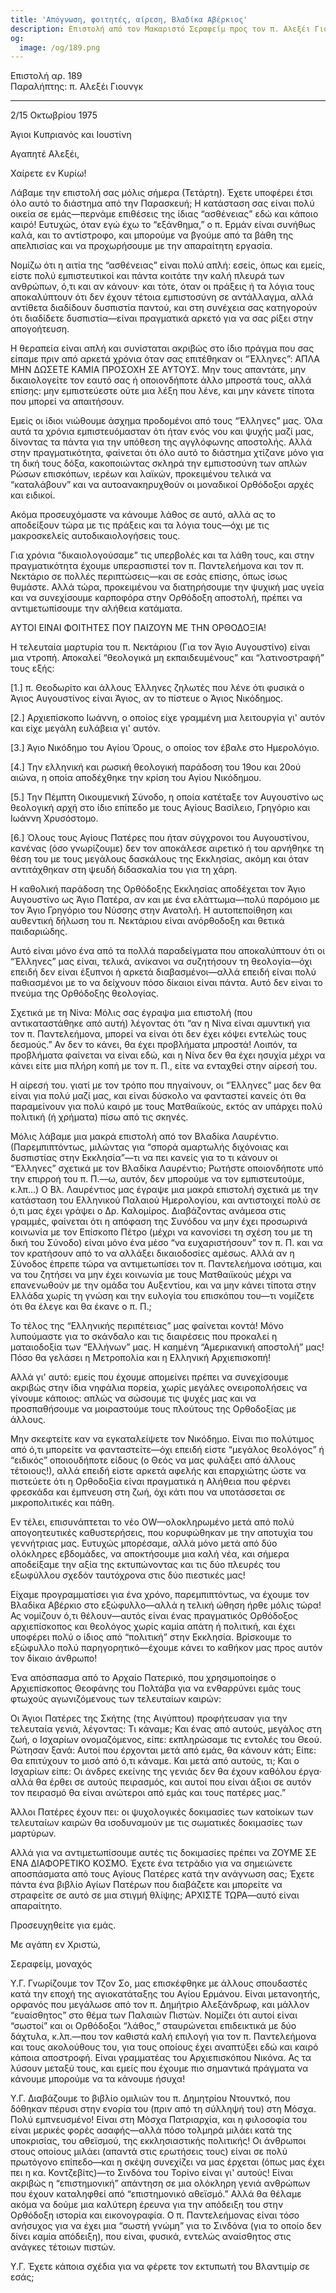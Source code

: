 ```yaml
---
title: 'Απόγνωση, φοιτητές, αίρεση, Βλαδίκα Αβέρκιος'
description: Επιστολή από τον Μακαριστό Σεραφείμ προς τον π. Αλεξέι Γιουνγκ.
og:
  image: /og/189.png
---
```


<div style={{textAlign:'right', fontFamily:'monospace'}}>Επιστολή αρ. 189</div>
<div style={{textAlign:'left', fontFamily:'monospace'}}>Παραλήπτης: π. Αλεξέι Γιουνγκ</div>

---

2/15 Οκτωβρίου 1975

Άγιοι Κυπριανός και Ιουστίνη

Αγαπητέ Αλεξέι,

Χαίρετε εν Κυρίω!

Λάβαμε την επιστολή σας μόλις σήμερα (Τετάρτη). Έχετε υποφέρει έτσι όλο αυτό το διάστημα από την Παρασκευή; Η κατάσταση σας είναι πολύ οικεία σε εμάς—περνάμε επιθέσεις της ίδιας “ασθένειας” εδώ και κάποιο καιρό! Ευτυχώς, όταν εγώ έχω το “εξάνθημα,” ο π. Ερμάν είναι συνήθως καλά, και το αντίστροφο, και μπορούμε να βγούμε από τα βάθη της απελπισίας και να προχωρήσουμε με την απαραίτητη εργασία.

Νομίζω ότι η αιτία της “ασθένειας” είναι πολύ απλή: εσείς, όπως και εμείς, είστε πολύ εμπιστευτικοί και πάντα κοιτάτε την καλή πλευρά των ανθρώπων, ό,τι και αν κάνουν· και τότε, όταν οι πράξεις ή τα λόγια τους αποκαλύπτουν ότι δεν έχουν τέτοια εμπιστοσύνη σε αντάλλαγμα, αλλά αντίθετα διαδίδουν δυσπιστία παντού, και στη συνέχεια σας κατηγορούν ότι διαδίδετε δυσπιστία—είναι πραγματικά αρκετό για να σας ρίξει στην απογοήτευση.

Η θεραπεία είναι απλή και συνίσταται ακριβώς στο ίδιο πράγμα που σας είπαμε πριν από αρκετά χρόνια όταν σας επιτέθηκαν οι “Έλληνες”: ΑΠΛΑ ΜΗΝ ΔΩΣΕΤΕ ΚΑΜΙΑ ΠΡΟΣΟΧΗ ΣΕ ΑΥΤΟΥΣ. Μην τους απαντάτε, μην δικαιολογείτε τον εαυτό σας ή οποιονδήποτε άλλο μπροστά τους, αλλά επίσης: μην εμπιστεύεστε ούτε μια λέξη που λένε, και μην κάνετε τίποτα που μπορεί να απαιτήσουν.

Εμείς οι ίδιοι νιώθουμε άσχημα προδομένοι από τους “Έλληνες” μας. Όλα αυτά τα χρόνια εμπιστευόμασταν ότι ήταν ενός νου και ψυχής μαζί μας, δίνοντας τα πάντα για την υπόθεση της αγγλόφωνης αποστολής. Αλλά στην πραγματικότητα, φαίνεται ότι όλο αυτό το διάστημα χτίζανε μόνο για τη δική τους δόξα, κακοποιώντας σκληρά την εμπιστοσύνη των απλών Ρώσων επισκόπων, ιερέων και λαϊκών, προκειμένου τελικά να “καταλάβουν” και να αυτοανακηρυχθούν οι μοναδικοί Ορθόδοξοι αρχές και ειδικοί.

Ακόμα προσευχόμαστε να κάνουμε λάθος σε αυτό, αλλά ας το αποδείξουν τώρα με τις πράξεις και τα λόγια τους—όχι με τις μακροσκελείς αυτοδικαιολογήσεις τους.

Για χρόνια “δικαιολογούσαμε” τις υπερβολές και τα λάθη τους, και στην πραγματικότητα έχουμε υπερασπιστεί τον π. Παντελεήμονα και τον π. Νεκτάριο σε πολλές περιπτώσεις—και σε εσάς επίσης, όπως ίσως θυμάστε. Αλλά τώρα, προκειμένου να διατηρήσουμε την ψυχική μας υγεία και να συνεχίσουμε καρποφόρα στην Ορθόδοξη αποστολή, πρέπει να αντιμετωπίσουμε την αλήθεια κατάματα.

ΑΥΤΟΙ ΕΙΝΑΙ ΦΟΙΤΗΤΕΣ ΠΟΥ ΠΑΙΖΟΥΝ ΜΕ ΤΗΝ ΟΡΘΟΔΟΞΙΑ!

Η τελευταία μαρτυρία του π. Νεκτάριου (Για τον Άγιο Αυγουστίνο) είναι μια ντροπή. Αποκαλεί “θεολογικά μη εκπαιδευμένους” και “λατινοστραφή” τους εξής:

[1.] π. Θεοδωρίτο και άλλους Έλληνες ζηλωτές που λένε ότι φυσικά ο Άγιος Αυγουστίνος είναι Άγιος, αν το πίστευε ο Άγιος Νικόδημος.

[2.] Αρχιεπίσκοπο Ιωάννη, ο οποίος είχε γραμμένη μια λειτουργία γι' αυτόν και είχε μεγάλη ευλάβεια γι' αυτόν.

[3.] Άγιο Νικόδημο του Αγίου Όρους, ο οποίος τον έβαλε στο Ημερολόγιο.

[4.] Την ελληνική και ρωσική θεολογική παράδοση του 19ου και 20ού αιώνα, η οποία αποδέχθηκε την κρίση του Αγίου Νικόδημου.

[5.] Την Πέμπτη Οικουμενική Σύνοδο, η οποία κατέταξε τον Αυγουστίνο ως θεολογική αρχή στο ίδιο επίπεδο με τους Αγίους Βασίλειο, Γρηγόριο και Ιωάννη Χρυσόστομο.

[6.] Όλους τους Αγίους Πατέρες που ήταν σύγχρονοι του Αυγουστίνου, κανένας (όσο γνωρίζουμε) δεν τον αποκάλεσε αιρετικό ή του αρνήθηκε τη θέση του με τους μεγάλους δασκάλους της Εκκλησίας, ακόμη και όταν αντιτάχθηκαν στη ψευδή διδασκαλία του για τη χάρη.

Η καθολική παράδοση της Ορθόδοξης Εκκλησίας αποδέχεται τον Άγιο Αυγουστίνο ως Άγιο Πατέρα, αν και με ένα ελάττωμα—πολύ παρόμοιο με τον Άγιο Γρηγόριο του Νύσσης στην Ανατολή. Η αυτοπεποίθηση και αυθεντική δήλωση του π. Νεκτάριου είναι ανόρθοδοξη και θετικά παιδαριώδης.

Αυτό είναι μόνο ένα από τα πολλά παραδείγματα που αποκαλύπτουν ότι οι “Έλληνες” μας είναι, τελικά, ανίκανοι να συζητήσουν τη θεολογία—όχι επειδή δεν είναι έξυπνοι ή αρκετά διαβασμένοι—αλλά επειδή είναι πολύ παθιασμένοι με το να δείχνουν πόσο δίκαιοι είναι πάντα. Αυτό δεν είναι το πνεύμα της Ορθόδοξης θεολογίας.

Σχετικά με τη Νίνα: Μόλις σας έγραψα μια επιστολή (που αντικαταστάθηκε από αυτή) λέγοντας ότι “αν η Νίνα είναι αμυντική για τον π. Παντελεήμονα, μπορεί να είναι ότι δεν έχει κόψει εντελώς τους δεσμούς.” Αν δεν το κάνει, θα έχει προβλήματα μπροστά! Λοιπόν, τα προβλήματα φαίνεται να είναι εδώ, και η Νίνα δεν θα έχει ησυχία μέχρι να κάνει είτε μια πλήρη κοπή με τον π. Π., είτε να ενταχθεί στην αίρεσή του.

Η αίρεσή του. γιατί με τον τρόπο που πηγαίνουν, οι “Έλληνες” μας δεν θα είναι για πολύ μαζί μας, και είναι δύσκολο να φανταστεί κανείς ότι θα παραμείνουν για πολύ καιρό με τους Ματθαιϊκούς, εκτός αν υπάρχει πολύ πολιτική (ή χρήματα) πίσω από τις σκηνές.

Μόλις λάβαμε μια μακρά επιστολή από τον Βλαδίκα Λαυρέντιο. (Παρεμπιπτόντως, μιλώντας για “σπορά αμαρτωλής διχόνοιας και δυσπιστίας στην Εκκλησία”—τι να πει κανείς για το τι κάνουν οι “Έλληνες” σχετικά με τον Βλαδίκα Λαυρέντιο; Ρωτήστε οποιονδήποτε υπό την επιρροή του π. Π.—ω, αυτόν, δεν μπορούμε να τον εμπιστευτούμε, κ.λπ…) Ο Βλ. Λαυρέντιος μας έγραψε μια μακρά επιστολή σχετικά με την κατάσταση του Ελληνικού Παλαιού Ημερολογίου, και αντιστοιχεί πολύ σε ό,τι μας έχει γράψει ο Δρ. Καλομίρος. Διαβάζοντας ανάμεσα στις γραμμές, φαίνεται ότι η απόφαση της Συνόδου να μην έχει προσωρινά κοινωνία με τον Επίσκοπο Πέτρο (μέχρι να κανονίσει τη σχέση του με τη δική του Σύνοδο) είναι μόνο ένα μέσο “να ευχαριστήσουν” τον π. Π. και να τον κρατήσουν από το να αλλάξει δικαιοδοσίες αμέσως. Αλλά αν η Σύνοδος έπρεπε τώρα να αντιμετωπίσει τον π. Παντελεήμονα ισότιμα, και να του ζητήσει να μην έχει κοινωνία με τους Ματθαιϊκούς μέχρι να επανενωθούν με την ομάδα του Αυξεντίου, και να μην κάνει τίποτα στην Ελλάδα χωρίς τη γνώση και την ευλογία του επισκόπου του—τι νομίζετε ότι θα έλεγε και θα έκανε ο π. Π.;

Το τέλος της “Ελληνικής περιπέτειας” μας φαίνεται κοντά! Μόνο λυπούμαστε για το σκάνδαλο και τις διαιρέσεις που προκαλεί η ματαιοδοξία των “Ελλήνων” μας. Η καημένη “Αμερικανική αποστολή” μας! Πόσο θα γελάσει η Μετροπολία και η Ελληνική Αρχιεπισκοπή!

Αλλά γι' αυτό: εμείς που έχουμε απομείνει πρέπει να συνεχίσουμε ακριβώς στην ίδια νηφάλια πορεία, χωρίς μεγάλες ονειροπολήσεις να γίνουμε κάποιος: απλώς να σώσουμε τις ψυχές μας και να προσπαθήσουμε να μοιραστούμε τους πλούτους της Ορθοδοξίας με άλλους.

Μην σκεφτείτε καν να εγκαταλείψετε τον Νικόδημο. Είναι πιο πολύτιμος από ό,τι μπορείτε να φανταστείτε—όχι επειδή είστε “μεγάλος θεολόγος” ή “ειδικός” οποιουδήποτε είδους (ο Θεός να μας φυλάξει από άλλους τέτοιους!), αλλά επειδή είστε αρκετά αφελής και επαρχιώτης ώστε να πιστεύετε ότι η Ορθοδοξία είναι πραγματικά η Αλήθεια που φέρνει φρεσκάδα και έμπνευση στη ζωή, όχι κάτι που να υποτάσσεται σε μικροπολιτικές και πάθη.

Εν τέλει, επισυνάπτεται το νέο OW—ολοκληρωμένο μετά από πολύ απογοητευτικές καθυστερήσεις, που κορυφώθηκαν με την αποτυχία του γεννήτριας μας. Ευτυχώς μπορέσαμε, αλλά μόνο μετά από δύο ολόκληρες εβδομάδες, να αποκτήσουμε μια καλή νέα, και σήμερα αποδείξαμε την αξία της εκτυπώνοντας και τις δύο πλευρές του εξωφύλλου σχεδόν ταυτόχρονα στις δύο πιεστικές μας!

Είχαμε προγραμματίσει για ένα χρόνο, παρεμπιπτόντως, να έχουμε τον Βλαδίκα Αβέρκιο στο εξώφυλλο—αλλά η τελική ώθηση ήρθε μόλις τώρα! Ας νομίζουν ό,τι θέλουν—αυτός είναι ένας πραγματικός Ορθόδοξος αρχιεπίσκοπος και θεολόγος χωρίς καμία απάτη ή πολιτική, και έχει υποφέρει πολύ ο ίδιος από “πολιτική” στην Εκκλησία. Βρίσκουμε το εξώφυλλο πολύ παρηγορητικό—έχουμε κάνει το καθήκον μας προς αυτόν τον δίκαιο άνθρωπο!

Ένα απόσπασμα από το Αρχαίο Πατερικό, που χρησιμοποίησε ο Αρχιεπίσκοπος Θεοφάνης του Πολτάβα για να ενθαρρύνει εμάς τους φτωχούς αγωνιζόμενους των τελευταίων καιρών:

Οι Άγιοι Πατέρες της Σκήτης (της Αιγύπτου) προφήτευσαν για την τελευταία γενιά, λέγοντας: Τι κάναμε; Και ένας από αυτούς, μεγάλος στη ζωή, ο Ισχαρίων ονομαζόμενος, είπε: εκπληρώσαμε τις εντολές του Θεού. Ρώτησαν ξανά: Αυτοί που έρχονται μετά από εμάς, θα κάνουν κάτι; Είπε: Θα επιτύχουν το μισό από ό,τι κάναμε. Και μετά από αυτούς, τι; Και ο Ισχαρίων είπε: Οι άνδρες εκείνης της γενιάς δεν θα έχουν καθόλου έργα· αλλά θα έρθει σε αυτούς πειρασμός, και αυτοί που είναι άξιοι σε αυτόν τον πειρασμό θα είναι ανώτεροι από εμάς και τους πατέρες μας.”

Άλλοι Πατέρες έχουν πει: οι ψυχολογικές δοκιμασίες των κατοίκων των τελευταίων καιρών θα ισοδυναμούν με τις σωματικές δοκιμασίες των μαρτύρων.

Αλλά για να αντιμετωπίσουμε αυτές τις δοκιμασίες πρέπει να ΖΟΥΜΕ ΣΕ ΕΝΑ ΔΙΑΦΟΡΕΤΙΚΟ ΚΟΣΜΟ. Έχετε ένα τετράδιο για να σημειώνετε αποσπάσματα από τους Αγίους Πατέρες κατά την ανάγνωση σας; Έχετε πάντα ένα βιβλίο Αγίων Πατέρων που διαβάζετε και μπορείτε να στραφείτε σε αυτό σε μια στιγμή θλίψης; ΑΡΧΙΣΤΕ ΤΩΡΑ—αυτό είναι απαραίτητο.

Προσευχηθείτε για εμάς.

Με αγάπη εν Χριστώ,

Σεραφείμ, μοναχός

Υ.Γ. Γνωρίζουμε τον Τζον Σο, μας επισκέφθηκε με άλλους σπουδαστές κατά την εποχή της αγιοκατάταξης του Αγίου Ερμάνου. Είναι μετανοητής, ορφανός που μεγάλωσε από τον π. Δημήτριο Αλεξάνδρωφ, και μάλλον “ευαίσθητος” στο θέμα των Παλαιών Πιστών. Νομίζει ότι αυτοί είναι “σωστοί” και οι Ορθόδοξοι “λάθος,” σταυρώνεται επιδεικτικά με δύο δάχτυλα, κ.λπ.—που τον καθιστά καλή επιλογή για τον π. Παντελεήμονα και τους ακολούθους του, για τους οποίους έχει αναπτύξει εδώ και καιρό κάποια αποστροφή. Είναι γραμματέας του Αρχιεπισκόπου Νικόνα. Ας τα λύσουν μεταξύ τους, και εμείς που έχουμε πιο σημαντικά πράγματα να κάνουμε μπορούμε να τα κάνουμε ήσυχα!

Υ.Γ. Διαβάζουμε το βιβλίο ομιλιών του π. Δημητρίου Ντουντκό, που δόθηκαν πέρυσι στην ενορία του (πριν από τη σύλληψή του) στη Μόσχα. Πολύ εμπνευσμένο! Είναι στη Μόσχα Πατριαρχία, και η φιλοσοφία του είναι μερικές φορές ασαφής—αλλά πόσο τολμηρά μιλάει κατά της υποκρισίας, του αθεϊσμού, της εκκλησιαστικής πολιτικής! Οι άνθρωποι στους οποίους μιλάει (απαντά στις ερωτήσεις τους) είναι σε πολύ πρωτόγονο επίπεδο—και η σκέψη συνεχίζει να μας έρχεται (όπως μας έχει πει η κα. Κοντζεβίτς)—το Σινδόνα του Τορίνο είναι γι' αυτούς! Είναι ακριβώς η “επιστημονική” απάντηση σε μια ολόκληρη γενιά ανθρώπων που έχουν καταληφθεί από “επιστημονικό αθεϊσμό.” Αλλά θα θέλαμε ακόμα να δούμε μια καλύτερη έρευνα για την απόδειξη του στην Ορθόδοξη ιστορία και εικονογραφία. Ο π. Παντελεήμονας είναι τόσο ανήσυχος για να έχει μια “σωστή γνώμη” για το Σινδόνα (για το οποίο δεν δίνει καμία απόδειξη), που είναι, φυσικά, εντελώς αναίσθητος στις ανάγκες τέτοιων πιστών.

Υ.Γ. Έχετε κάποια σχέδια για να φέρετε τον εκτυπωτή του Βλαντιμίρ σε εσάς;
